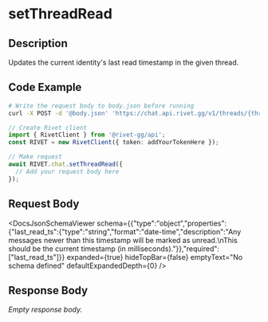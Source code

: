 

# setThreadRead

## Description

Updates the current identity's last read timestamp in the given thread.


## Code Example

<CodeGroup title='Request' tag='POST' label='https://chat.api.rivet.gg/v1/threads/{thread_id}/read'>

```bash {{ title: 'cURL' }}
# Write the request body to body.json before running
curl -X POST -d '@body.json' 'https://chat.api.rivet.gg/v1/threads/{thread_id}/read'
```

```ts
// Create Rivet client
import { RivetClient } from '@rivet-gg/api';
const RIVET = new RivetClient({ token: addYourTokenHere });

// Make request
await RIVET.chat.setThreadRead({
  // Add your request body here
});
```

</CodeGroup>


## Request Body

<DocsJsonSchemaViewer
  schema={{"type":"object","properties":{"last_read_ts":{"type":"string","format":"date-time","description":"Any messages newer than this timestamp will be marked as unread.\nThis should be the current timestamp (in milliseconds)."}},"required":["last_read_ts"]}}
  expanded={true}
  hideTopBar={false}
  emptyText="No schema defined"
  defaultExpandedDepth={0}
/>


## Response Body

_Empty response body._
